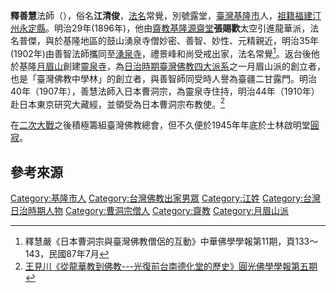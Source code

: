 '''釋善慧'''法師（{{bd|1881年|3月8日|1945年|12月11日|}}），俗名'''江清俊'''，[[法名|法名]]常覺，別號露堂，[[臺灣|臺灣]][[基隆市|基隆市]]人，[[祖籍|祖籍]][[福建|福建]][[汀州|汀州]][[永定縣|永定縣]]{{r|臺}}。明治29年(1896年)，他由[[齋教|齋教]][[代明宮|基隆源齋堂]]'''張賜歡'''太空引進龍華派，法名普傑，與於基隆地區的鼓山湧泉寺僧妙密、善智、妙性、元精親近，明治35年(1902年)由善智法師攜同至[[湧泉寺|湧泉寺]]，禮景峰和尚受戒出家，法名常覺<ref>釋慧嚴《日本曹洞宗與臺灣佛教僧侶的互動》中華佛學學報第11期，頁133～143，民國87年7月 </ref>。返台後他於基隆[[月眉山|月眉山]]創建[[靈泉禪寺|靈泉寺]]，為[[台灣日治時期|日治時期]][[臺灣佛教|臺灣佛教]][[台灣四大名山|四大派系]]之一月眉山派的創立者，也是「臺灣佛教中學林」的創立者，與善智師同受時人譽為臺疆二甘露門。明治40年（1907年），善慧法師入日本曹洞宗，為靈泉寺住持，明治44年（1910年）赴日本東京研究大藏經，並領受為日本曹洞宗布教使。<ref>[http://www.ykbi.edu.tw/modules/journal/data_5/journal_5_10.pdf    王見川《從龍華教到佛教---光復前台南德化堂的歷史》圓光佛學學報第五期]</ref>

在[[二次大戰|二次大戰]]之後積極籌組臺灣佛教總會，但不久便於1945年年底於士林啟明堂[[圓寂|圓寂]]{{r|臺}}。

== 參考來源 ==
{{reflist|refs=
<ref name="臺">[http://memory.ncl.edu.tw/tm_cgi/hypage.cgi?HYPAGE=toolbox_figure_detail.hpg&subject_name=%E8%87%BA%E7%81%A3%E4%BA%BA%E7%89%A9%E8%AA%8C%281895-1945%29&subject_url=toolbox_figure.hpg&project_id=twpeop&dtd_id=15&xml_id=0000295889 臺灣記憶——善慧]</ref>}}

[[Category:基隆市人|Category:基隆市人]]
[[Category:台灣佛教出家男眾|Category:台灣佛教出家男眾]]
[[Category:江姓|Category:江姓]]
[[Category:台灣日治時期人物|Category:台灣日治時期人物]]
[[Category:曹洞宗僧人|Category:曹洞宗僧人]]
[[Category:齋教|Category:齋教]]
[[Category:月眉山派|Category:月眉山派]]